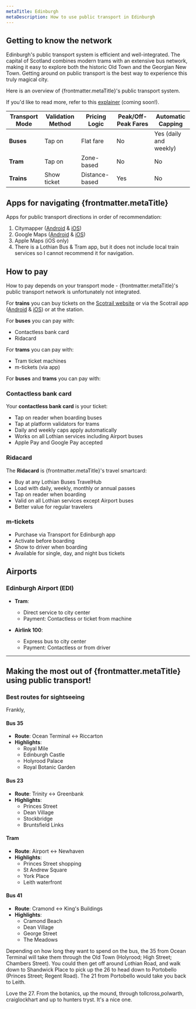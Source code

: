 ```yaml
---
metaTitle: Edinburgh
metaDescription: How to use public transport in Edinburgh
---
```


## Getting to know the network
Edinburgh's public transport system is efficient and well-integrated. 
The capital of Scotland combines modern trams with an extensive bus network, making it easy to explore both the historic Old Town and the Georgian New Town.
Getting around on public transport is the best way to experience this truly magical city.

Here is an overview of {frontmatter.metaTitle}'s public transport system.

If you'd like to read more, refer to this [explainer](URL) (coming soon!).

| **Transport Mode**          | **Validation Method**       | **Pricing Logic**          | **Peak/Off-Peak Fares**         | **Automatic Capping**     |
|-----------------------------|-----------------------------|----------------------------|---------------------------|---------------------------|
| **Buses**                   | Tap on                      | Flat fare                  | No                        | Yes (daily and weekly)    |
| **Tram**                    | Tap on                      | Zone-based                 | No                        | No    |
| **Trains**                  | Show ticket                 | Distance-based             | Yes                       | No                        |

## Apps for navigating {frontmatter.metaTitle}
Apps for public transport directions in order of recommendation:
1. Citymapper ([Android](https://play.google.com/store/apps/details?id=com.citymapper.app.release&referrer=utm_medium%3Dweb%26utm_source%3Dcmweb%253Adesktop%253Awebapp%253Atopnav) & [iOS](https://apps.apple.com/app/citymapper-all-live-transit/id469463298))
2. Google Maps ([Android](https://play.google.com/store/apps/details?id=com.google.android.apps.maps&hl=en) & [iOS](https://apps.apple.com/app/google-maps/id585027354))
3. Apple Maps (iOS only)
4. There is a Lothian Bus & Tram app, but it does not include local train services so I cannot recommend it for navigation.

## How to pay
How to pay depends on your transport mode - {frontmatter.metaTitle}'s public transport network is unfortunately not integrated.

For **trains** you can buy tickets on the [Scotrail website](https://www.scotrail.co.uk/) or via the Scotrail app ([Android](https://play.google.com/store/apps/details?id=com.firstscotrail&utm_source=global_co&utm_medium=prtnr&utm_content=Mar2515&utm_campaign=PartBadge&pcampaignid=MKT-AC-global-none-all-co-pr-py-PartBadges-Oct1515-1) & [iOS](https://geo.itunes.apple.com/gb/app/scotrail-train-times-tickets/id464015282?mt=8)) or at the station.



For **buses** you can pay with:
- Contactless bank card
- Ridacard

For **trams** you can pay with:
- Tram ticket machines
- m-tickets (via app)

For **buses** and **trams** you can pay with:



<div>
<Figure 
  src="/cities/europe/uk/edinburgh/card-reader.jpg"
  alt="Card reader on Edinburgh transport"
  caption="Tap your contactless card or Ridacard on the reader when boarding"
/>
</div>

### Contactless bank card
Your **contactless bank card** is your ticket:
- Tap on reader when boarding buses
- Tap at platform validators for trams
- Daily and weekly caps apply automatically
- Works on all Lothian services including Airport buses
- Apple Pay and Google Pay accepted

### Ridacard
The **Ridacard** is {frontmatter.metaTitle}'s travel smartcard:
- Buy at any Lothian Buses TravelHub
- Load with daily, weekly, monthly or annual passes
- Tap on reader when boarding
- Valid on all Lothian services except Airport buses
- Better value for regular travelers

### m-tickets
- Purchase via Transport for Edinburgh app
- Activate before boarding
- Show to driver when boarding
- Available for single, day, and night bus tickets

## Airports

### Edinburgh Airport (EDI)
- **Tram**:
  - Direct service to city center
  - Payment: Contactless or ticket from machine
  
- **Airlink 100**:
  - Express bus to city center
  - Payment: Contactless or from driver

---
## Making the most out of {frontmatter.metaTitle} using public transport!

### Best routes for sightseeing
Frankly, 
#### **Bus 35**
- **Route**: Ocean Terminal ↔ Riccarton
- **Highlights**:
  - Royal Mile
  - Edinburgh Castle
  - Holyrood Palace
  - Royal Botanic Garden

#### **Bus 23**
- **Route**: Trinity ↔ Greenbank
- **Highlights**:
  - Princes Street
  - Dean Village
  - Stockbridge
  - Bruntsfield Links

#### **Tram**
- **Route**: Airport ↔ Newhaven
- **Highlights**:
  - Princes Street shopping
  - St Andrew Square
  - York Place
  - Leith waterfront

#### **Bus 41**
- **Route**: Cramond ↔ King's Buildings
- **Highlights**:
  - Cramond Beach
  - Dean Village
  - George Street
  - The Meadows


Depending on how long they want to spend on the bus, the 35 from Ocean Terminal will take them through the Old Town (Holyrood; High Street; Chambers Street). You could then get off around Lothian Road, and walk down to Shandwick Place to pick up the 26 to head down to Portobello (Princes Street; Regent Road). The 21 from Portobello would take you back to Leith.

Love the 27. From the botanics, up the mound, through tollcross,polwarth, craiglockhart and up to hunters tryst. It's a nice one.